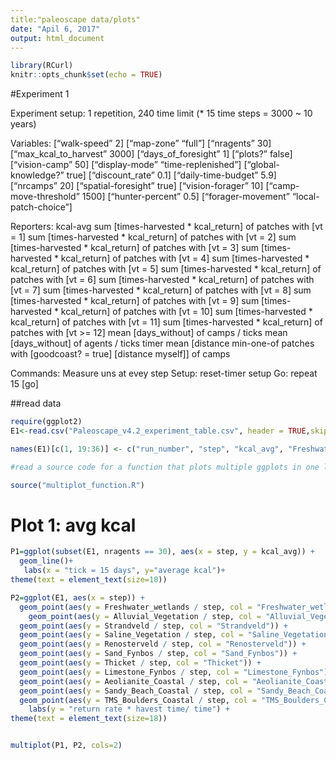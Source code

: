 ```yaml
---
title:"paleoscape data/plots"
date: "Apil 6, 2017"
output: html_document
---
```


```r
library(RCurl)
knitr::opts_chunk$set(echo = TRUE)
```

#Experiment 1
 
Experiment setup:
  1 repetition, 240 time limit (* 15 time steps = 3000 ~ 10 years)

Variables:
  ["walk-speed" 2]
  ["map-zone" "full"]
  ["nragents" 30]
  ["max_kcal_to_harvest" 3000]
  ["days_of_foresight" 1]
  ["plots?" false]
  ["vision-camp" 50]
  ["display-mode" "time-replenished"]
  ["global-knowledge?" true]
  ["discount_rate" 0.1]
  ["daily-time-budget" 5.9]
  ["nrcamps" 20]
  ["spatial-foresight" true]
  ["vision-forager" 10]
  ["camp-move-threshold" 1500]
  ["hunter-percent" 0.5]
  ["forager-movement" "local-patch-choice"]

Reporters: 
  kcal-avg
  sum [times-harvested * kcal_return] of patches with [vt = 1]
  sum [times-harvested * kcal_return] of patches with [vt = 2]
  sum [times-harvested * kcal_return] of patches with [vt = 3]
  sum [times-harvested * kcal_return] of patches with [vt = 4]
  sum [times-harvested * kcal_return] of patches with [vt = 5]
  sum [times-harvested * kcal_return] of patches with [vt = 6]
  sum [times-harvested * kcal_return] of patches with [vt = 7]
  sum [times-harvested * kcal_return] of patches with [vt = 8]
  sum [times-harvested * kcal_return] of patches with [vt = 9]
  sum [times-harvested * kcal_return] of patches with [vt = 10]
  sum [times-harvested * kcal_return] of patches with [vt = 11]
  sum [times-harvested * kcal_return] of patches with [vt >= 12]
  mean [days_without] of camps / ticks
  mean [days_without] of agents / ticks
  timer
  mean [distance min-one-of patches with [goodcoast? = true] [distance myself]] of camps

Commands:
  Measure uns at evey step
  Setup: 
    reset-timer
    setup
  Go: 
    repeat 15 [go]
  
##read data

```r
require(ggplot2)
E1<-read.csv("Paleoscape_v4.2_experiment_table.csv", header = TRUE,skip = 6,comment.char ="#")

names(E1)[c(1, 19:36)] <- c("run_number", "step", "kcal_avg", "Freshwater_wetlands", "Alluvial_Vegetation", "Strandveld", "Saline_Vegetation", "Renosterveld", "Sand_Fynbos", "v7", "Thicket", "Limestone_Fynbos", "Aeolianite_Coastal", "Sandy_Beach_Coastal", "TMS_Boulders_Coastal", "avg-days-no-camps","avg-days-no-agents", "timer","distance-from-coast")

#read a source code for a function that plots multiple ggplots in one layer

source("multiplot_function.R")
```

# Plot 1: avg kcal

```r
P1=ggplot(subset(E1, nragents == 30), aes(x = step, y = kcal_avg)) +
  geom_line()+
   labs(x = "tick = 15 days", y="average kcal")+
theme(text = element_text(size=18))

P2=ggplot(E1, aes(x = step)) +
  geom_point(aes(y = Freshwater_wetlands / step, col = "Freshwater_wetlands")) + 
    geom_point(aes(y = Alluvial_Vegetation / step, col = "Alluvial_Vegetation")) +
  geom_point(aes(y = Strandveld / step, col = "Strandveld")) +   
  geom_point(aes(y = Saline_Vegetation / step, col = "Saline_Vegetation")) +
  geom_point(aes(y = Renosterveld / step, col = "Renosterveld")) +
  geom_point(aes(y = Sand_Fynbos / step, col = "Sand_Fynbos")) +
  geom_point(aes(y = Thicket / step, col = "Thicket")) +
  geom_point(aes(y = Limestone_Fynbos / step, col = "Limestone_Fynbos")) +   
  geom_point(aes(y = Aeolianite_Coastal / step, col = "Aeolianite_Coastal")) +
  geom_point(aes(y = Sandy_Beach_Coastal / step, col = "Sandy_Beach_Coastal")) +
  geom_point(aes(y = TMS_Boulders_Coastal / step, col = "TMS_Boulders_Coastal")) +
    labs(y = "return rate * havest time/ time") +
theme(text = element_text(size=18))


multiplot(P1, P2, cols=2)
```

